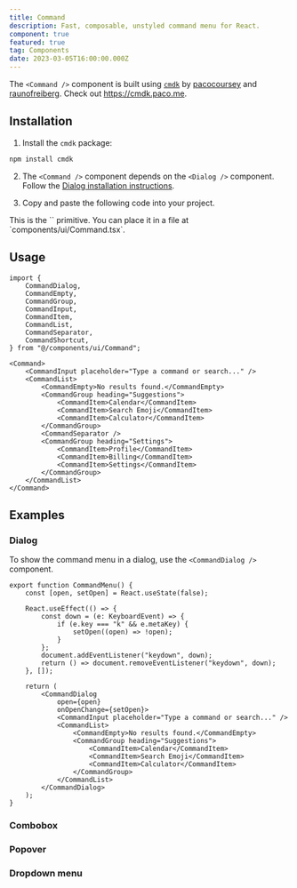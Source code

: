 ```yaml
---
title: Command
description: Fast, composable, unstyled command menu for React.
component: true
featured: true
tag: Components
date: 2023-03-05T16:00:00.000Z
---
```


<Alert variant="outline">

The `<Command />` component is built using [`cmdk`](https://cmdk.paco.me) by
[pacocoursey](https://twitter.com/pacocoursey) and
[raunofreiberg](https://twitter.com/raunofreiberg). Check out https://cmdk.paco.me.

</Alert>

<ComponentExample
    src="src/components/examples/CommandDemo.tsx"
    align="start">
    <CommandDemo />
</ComponentExample>

## Installation

1. Install the `cmdk` package:

```bash
npm install cmdk
```

2. The `<Command />` component depends on the `<Dialog />` component. Follow the [Dialog installation instructions](/docs/primitives/dialog#installation).

3. Copy and paste the following code into your project.

<ComponentSource src="src/components/ui/Command.tsx" />

<Alert variant="outline">
    This is the `<Command />` primitive. You can place it in a file at
    `components/ui/Command.tsx`.
</Alert>

## Usage

```tsx
import {
    CommandDialog,
    CommandEmpty,
    CommandGroup,
    CommandInput,
    CommandItem,
    CommandList,
    CommandSeparator,
    CommandShortcut,
} from "@/components/ui/Command";
```

```tsx
<Command>
    <CommandInput placeholder="Type a command or search..." />
    <CommandList>
        <CommandEmpty>No results found.</CommandEmpty>
        <CommandGroup heading="Suggestions">
            <CommandItem>Calendar</CommandItem>
            <CommandItem>Search Emoji</CommandItem>
            <CommandItem>Calculator</CommandItem>
        </CommandGroup>
        <CommandSeparator />
        <CommandGroup heading="Settings">
            <CommandItem>Profile</CommandItem>
            <CommandItem>Billing</CommandItem>
            <CommandItem>Settings</CommandItem>
        </CommandGroup>
    </CommandList>
</Command>
```

## Examples

### Dialog

<ComponentExample src="src/components/examples/CommandDialogDemo.tsx">
    <CommandDialogDemo />
</ComponentExample>

To show the command menu in a dialog, use the `<CommandDialog />` component.

```tsx
export function CommandMenu() {
    const [open, setOpen] = React.useState(false);

    React.useEffect(() => {
        const down = (e: KeyboardEvent) => {
            if (e.key === "k" && e.metaKey) {
                setOpen((open) => !open);
            }
        };
        document.addEventListener("keydown", down);
        return () => document.removeEventListener("keydown", down);
    }, []);

    return (
        <CommandDialog
            open={open}
            onOpenChange={setOpen}>
            <CommandInput placeholder="Type a command or search..." />
            <CommandList>
                <CommandEmpty>No results found.</CommandEmpty>
                <CommandGroup heading="Suggestions">
                    <CommandItem>Calendar</CommandItem>
                    <CommandItem>Search Emoji</CommandItem>
                    <CommandItem>Calculator</CommandItem>
                </CommandGroup>
            </CommandList>
        </CommandDialog>
    );
}
```

### Combobox

<ComponentExample src="src/components/examples/CommandComboBoxDemo.tsx">
    <CommandComboBoxDemo />
</ComponentExample>

### Popover

<ComponentExample src="src/components/examples/CommandPopoverDemo.tsx">
    <CommandPopoverDemo />
</ComponentExample>

### Dropdown menu

<ComponentExample src="src/components/examples/CommandDropdownMenuDemo.tsx">
    <CommandDropdownMenuDemo />
</ComponentExample>
